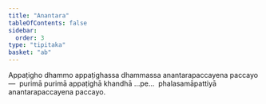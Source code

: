 ```yaml
---
title: "Anantara"
tableOfContents: false
sidebar:
  order: 3
type: "tipitaka"
basket: "ab"
---
```



<DynamicBreadcrumb />

<Division number="71">

<Paragraph number="706">
Appaṭigho dhammo appaṭighassa dhammassa anantarapaccayena paccayo—  purimā purimā appaṭighā khandhā …pe…  phalasamāpattiyā anantarapaccayena paccayo.
</Paragraph>
</Division>